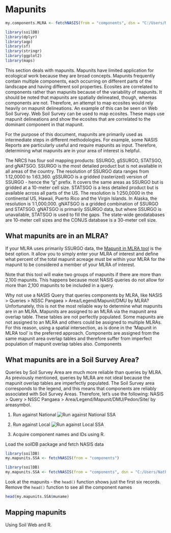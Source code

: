 # Mapunits

```r
my.components.MLRA <- fetchNASIS(from = "components", dsn = "C:/Users/Nathan.Roe/Documents/ESS-FAQ/SQlite_tables/components18.sqlite", SS = FALSE)
```

```r
library(soilDB)
library(dplyr)
library(aqp)
library(sf)
library(stringr)
library(ggplot2)
library(maps)
```

This section deals with mapunits. Mapunits have limited application for ecological work because they are broad concepts. Mapunits frequently contain multiple components, each occurring on different parts of the landscape and having different soil properties. Ecosites are correlated to components rather than mapunits because of the variability of mapunits. It should be noted that mapunits are spatially delineated, though, whereas components are not. Therefore, an attempt to map ecosites would rely heavily on mapunit delineations. An example of this can be seen on Web Soil Survey. Web Soil Survey can be used to map ecosites. These maps use mapunit delineations and show the ecosites that are correlated to the dominant component in that mapunit. 

For the purpose of this document, mapunits are primarily used as intermediate steps in different methodologies. For example, some NASIS Reports are particularly useful and require mapunits as input. Therefore, determining what mapunits are in your area of interest is helpful. 

The NRCS has four soil mapping products: SSURGO, gSSURGO, STATSGO, and gNATSGO. SSURGO is the most detailed product but is not available in all areas of the country. The resolution of SSURGO data ranges from 1:12,0000 to 1:63,360. gSSURGO is a gridded (rasterized) version of SSURGO - hence the "g" prefix. It covers the same areas as SSURGO but is gridded at a 10-meter cell size. STATSGO is a less detailed product but is available across all parts of the US. The resolution is 1:250,0000 in the continental US, Hawaii, Puerto Rico and the Virgin Islands. In Alaska, the resolution is 1:1,000,000. gNATSGO is a gridded combination of SSURGO and STATSGO. gNATSGO is primarily SSURGO data, but where SSURGO is unavailable, STATSGO is used to fill the gaps. The state-wide geodatabases are 10-meter cell sizes and the CONUS database is a 30-meter cell size.

## What mapunits are in an MLRA? {#mapunitsinMLRA}

If your MLRA uses primarily SSURGO data, the [Mapunit in MLRA tool](https://nroe.shinyapps.io/MapunitsInMLRA/) is the best option. It allow you to simply enter your MLRA of interest and define what percent of the total mapunit acreage must be within your MLRA for the mapunit to be considered a member of your MLRA of interest. 

Note that this tool will make two groups of mapunits if there are more than 2,100 mapunits. This happens because most NASIS queries do not allow for more than 2,100 mapunits to be included in a query. 

Why not use a NASIS Query that queries components by MLRA, like NASIS > Queries > NSSC Pangaea > Area/Legend/Mapunit/DMU by MLRA? Unfortunately, this is not the most reliable way to determine what mapunits are in an MLRA. Mapunits are assigned to an MLRA via the mapunit area overlap table. These tables are not perfectly populated. Some mapunits are not assigned to an MLRA and others could be assigned to multiple MLRAs. For this reason, using a spatial intersection, as is done in the 'Mapunit in MLRA tool' is the preferred approach. Components are assigned from the same mapunit area overlap tables and therefore suffer from imperfect population of mapunit overlap tables also. Components 

## What mapunits are in a Soil Survey Area? {#mapunitsinSSA}

Queries by Soil Survey Area are much more reliable than queries by MLRA. As previously mentioned, queries by MLRA are not ideal because the mapunit overlap tables are imperfectly populated. The Soil Survey area corresponds to the legend, and this means that components are reliably associated with Soil Survey Areas. Therefore, let's use the following: NASIS > Query > NSSC Pangaea > Area/Legend/Mapunit/DMU/Pedon/Site/ by areasymbol.

1. Run against National
![Run against National SSA](_book/componentsinSSA.JPG)

2. Run against Local
![Run against Local SSA](_book/componentsinSSAlocal.JPG)

3. Acquire component names and IDs using R. 

Load the soilDB package and fetch NASIS data
```r
library(soilDB)
my.mapunits.SSA <- fetchNASIS(from = "components")
```


```r
library(soilDB)
my.mapunits.SSA <- fetchNASIS(from = "components", dsn = "C:/Users/Nathan.Roe/Documents/ESS-FAQ/SQlite_tables/componentsSSA792.sqlite", SS = FALSE)
```

Look at the mapunits - the ```head()``` function shows just the first six records. Remove the ```head()``` function to see all the component names
```r
head(my.mapunits.SSA$muname)
```

## Mapping mapunits

Using Soil Web and R. 

